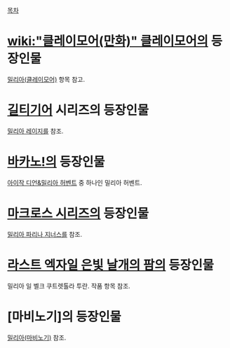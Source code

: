 [[목차]]
= [[wiki:"클레이모어(만화)" 클레이모어]]의 등장인물 =
[[밀리아(클레이모어)]] 항목 참고.

= [[길티기어]] 시리즈의 등장인물 =
[[밀리아 레이지]]를 참조.

= [[바카노!]]의 등장인물 =
[[아이작 디언&밀리아 허벤트]] 중 하나인 밀리아 허벤트.

= [[마크로스 시리즈]]의 등장인물 =
[[밀리아 파리나 지너스]]를 참조.

= [[라스트 엑자일 은빛 날개의 팜]]의 등장인물 =
밀리아 일 벨크 쿠트렛톨라 투란. 작품 항목 참조.

= [마비노기]의 등장인물 =
[[밀리아(마비노기)]] 참조.
